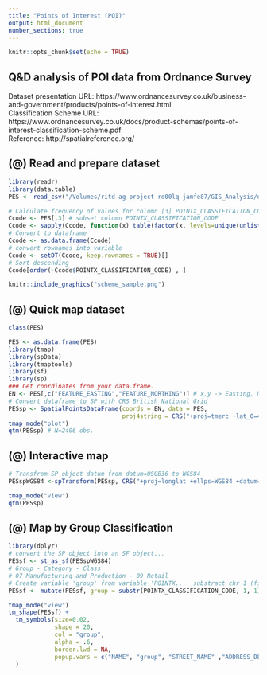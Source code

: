 ```yaml
---
title: "Points of Interest (POI)"
output: html_document
number_sections: true
---
```


```r
knitr::opts_chunk$set(echo = TRUE)
```

## Q&D analysis of POI data from Ordnance Survey

Dataset presentation URL: https://www.ordnancesurvey.co.uk/business-and-government/products/points-of-interest.html  
Classification Scheme URL: https://www.ordnancesurvey.co.uk/docs/product-schemas/points-of-interest-classification-scheme.pdf  
Reference: http://spatialreference.org/  

## (@) Read and prepare dataset

```r
library(readr)
library(data.table)
PES <- read_csv("/Volumes/ritd-ag-project-rd00lq-jamfe87/GIS_Analysis/dataRaw/POI_EXETER_SAMPLE.csv")

# Calculate frequency of values for column [3] POINTX_CLASSIFICATION_CODE
Ccode <- PES[,3] # subset column POINTX_CLASSIFICATION_CODE
Ccode <- sapply(Ccode, function(x) table(factor(x, levels=unique(unlist(Ccode)), ordered=TRUE)))
# Convert to dataframe
Ccode <- as.data.frame(Ccode)
# convert rownames into variable 
Ccode <- setDT(Ccode, keep.rownames = TRUE)[]
# Sort descending
Ccode[order(-Ccode$POINTX_CLASSIFICATION_CODE) , ]
```

```r
knitr::include_graphics("scheme_sample.png")
```


## (@) Quick map dataset
```r
class(PES)
```

```r
PES <- as.data.frame(PES)
library(tmap)
library(spData)
library(tmaptools)
library(sf)
library(sp)
### Get coordinates from your data.frame. 
EN <- PES[,c("FEATURE_EASTING","FEATURE_NORTHING")] # x,y -> Easting, Northing
# Convert dataframe to SP with CRS British National Grid
PESsp <- SpatialPointsDataFrame(coords = EN, data = PES,
                                proj4string = CRS("+proj=tmerc +lat_0=49 +lon_0=-2 +k=0.9996012717 +x_0=400000 +y_0=-100000 +ellps=airy +datum=OSGB36 +units=m +no_defs"))
tmap_mode("plot")
qtm(PESsp) # N=2406 obs.
```

## (@) Interactive map
```r
# Transfrom SP object datum from datum=OSGB36 to WGS84
PESspWGS84 <-spTransform(PESsp, CRS("+proj=longlat +ellps=WGS84 +datum=WGS84 +no_defs"))

tmap_mode("view")
qtm(PESsp)
```

## (@) Map by Group Classification
```r
library(dplyr)
# convert the SP object into an SF object...
PESsf <- st_as_sf(PESspWGS84)
# Group - Category - Class
# 07 Manufacturing and Production - 09 Retail
# Create variable 'group' from variable 'POINTX...' substract chr 1 (first character)
PESsf <- mutate(PESsf, group = substr(POINTX_CLASSIFICATION_CODE, 1, 1))

tmap_mode("view")
tm_shape(PESsf) + 
  tm_symbols(size=0.02,
             shape = 20,
             col = "group", 
             alpha = .6,
             border.lwd = NA,
             popup.vars = c("NAME", "group", "STREET_NAME" ,"ADDRESS_DETAIL")
  )

```

